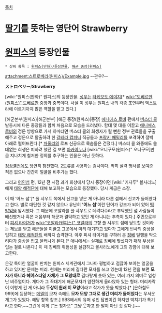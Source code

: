 [[목차]]

= [[딸기]]를 뜻하는 영단어 Strawberry =

= [[원피스(만화)|원피스]]의 등장인물 =
 * 상위 항목 : [[원피스(만화)/등장인물]], [[해군 중장(원피스)]]

attachment:스트로베리(원피스)/Example.jpg
--관우?--

'''ストロベリー'''/'''Strawberry'''

[wiki:"원피스(만화)" 원피스]의 등장인물. [[성우]]는 [[타케모토 에이지]][* [[wiki:"도베르만(원피스)" 도베르만]] 중장과 중복이다. 사실 이 성우는 원피스 내의 각종 조연부터 엑스트라에 이르기까지 많은 역할을 맡고 있다.]

[해군본부(원피스)|해군본부] [해군 중장(원피스)|중장]
[[에니에스 로비]] 편에서 [[버스터 콜]] 발동시에 다른 중장들과 함께 처음으로 모습을 드러냈다. 함대 몇 대를 이끌고 [[에니에스 로비]]의 정문 방향으로 가서 하마터면 버스터 콜의 희생자가 될 뻔한 정부 관료들을 구출해주고 정문으로 탈출하려 한 [[갈레라 컴퍼니]] 직공들과 [[프랑키 패밀리]]를 포격하여 절벽 아래로 떨어뜨린다.[* [[파울리]]의 로프 신공으로 목숨들은 건졌다.] 버스터 콜 와중에도 쓸데없는 희생은 피하려 했던 걸 보면 [[아카이누]]나 [wiki:"오니구모(원피스)" 오니구모]만큼 지나치게 철저한 정의를 추구하는 인물은 아닌 듯하다.

[[정상결전]]에도 당연히 참전했다. 2도류를 사용하는 검사이다. 딱히 실력 행사를 보여준 적은 없으나 간간히 얼굴을 비추기는 했다.

그리고 [[어인섬]] 편, 12년 전 시점 과거 회상에서 당시 중장이던 [wiki:"키자루" 볼사리노]에게 [[태양 해적단]]에 대해 보고하는 모습으로 등장했다. 당시 계급은 소장.

이 때 '어느 섬'[* 풀 샤우트 쪽에서 신고를 넣은 게 아니라 다른 섬에서 신고가 들어왔다고 한다. 별로 대단한 것 같지 않으나 유난히 ''''어느 섬''''이란 단어가 강조가 되어 있어 [[떡밥]]임을 암시했다. 그 때문에 코알라를 풀 샤우트로 데려다주라고 부탁했던 섬 사람들이 배신했거나 혹은 처음부터 해군과 결탁하고 있던 게 아니냐는 추측이 있다.] 주민으로부터 [[피셔 타이거]]가 [[wiki:"코알라(원피스)" 코알라]]의 고향 풀 샤우트 섬에 당도할 것이라는 제보를 받고 해군들을 이끌고 그곳에서 미리 대기하고 있다가 그에게 빈사의 중상을 입히고 [[태양 해적단]]의 배까지 습격한다. 이후 피셔 타이거를 구하러 온 [[징베]] 일행을 막으려다가 중상을 입고 물러나게 된다.[* 애니에서는 실제로 징베에 맞섰다가 패해 부상을 입는 걸로 나온다.] 이 때 징베의 위험성을 실감하고 볼사리노에게 그의 강함에 대해 보고한다.

온갖 특이한 얼굴이 판치는 원피스 세계관에서 그나마 평범하고 점잖아 보이는 얼굴을 하고 있지만 문제는 머리. 현재는 머리에 길다란 모자를 쓰고 있는데 12년 전을 보면 '''모자가 아니라 헤어스타일 자체가 그 모양대로''' 길다랗게 솟아 있는, 여러 가지 의미로 엄청난 비주얼이다. 게다가 그 꼭대기에 해군모자가 얌전하게 올라앉아 있는 형태. 머리카락이 이렇게 긴 게 아니라 '''두상이 원래 이 모양'''이라고 작가가 못을 박았다.[* [은하철도 999]에 등장하는 [[메텔]]의 모자 속에도 '''모자 모양 그대로 생긴 머리가 들어있다'''는 무서운 개그가 있었다. 해당 항목 참조.] SBS에서의 유머 섞인 답변이긴 하지만 박치기가 특기라고 한다.~~그런데 이게 ["돈 칭자오" 그냥 웃자고 한 말이 아닌 것 같다.]~~

